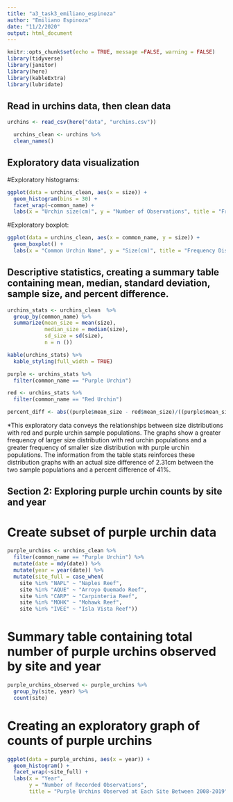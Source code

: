 ```yaml
---
title: "a3_task3_emiliano_espinoza"
author: "Emiliano Espinoza"
date: "11/2/2020"
output: html_document
---
```


```r
knitr::opts_chunk$set(echo = TRUE, message =FALSE, warning = FALSE)
library(tidyverse)
library(janitor)
library(here)
library(kableExtra)
library(lubridate)
```

## Read in urchins data, then clean data

```r
urchins <- read_csv(here("data", "urchins.csv"))
```

```r
  urchins_clean <- urchins %>% 
  clean_names()
```

## Exploratory data visualization

#Exploratory histograms:

```r
ggplot(data = urchins_clean, aes(x = size)) +
  geom_histogram(bins = 30) +
  facet_wrap(~common_name) +
  labs(x = "Urchin size(cm)", y = "Number of Observations", title = "Frequency Distribution of Sea Urchins Size")
```

#Exploratory boxplot:

```r
ggplot(data = urchins_clean, aes(x = common_name, y = size)) +
  geom_boxplot() +
  labs(x = "Common Urchin Name", y = "Size(cm)", title = "Frequency Distribution of Sea Urchins Size")
```

## Descriptive statistics, creating a summary table containing mean, median, standard deviation, sample size, and percent difference.

```r
urchins_stats <- urchins_clean  %>% 
  group_by(common_name) %>% 
  summarize(mean_size = mean(size),
            median_size = median(size),
            sd_size = sd(size), 
            n = n ())

kable(urchins_stats) %>% 
  kable_styling(full_width = TRUE)

purple <- urchins_stats %>% 
  filter(common_name == "Purple Urchin")

red <- urchins_stats %>% 
  filter(common_name == "Red Urchin")

percent_diff <- abs((purple$mean_size - red$mean_size)/((purple$mean_size + red$mean_size)/2))*100
```

*This exploratory data conveys the relationships between size distributions with red and purple urchin sample populations. The graphs show a greater frequency of larger size distribution with red urchin populations and a greater frequency of smaller size distribution with purple urchin populations. The information from the table stats reinforces these distribution graphs with an actual size difference of 2.31cm between the two sample populations and a percent difference of 41%.


## Section 2: Exploring purple urchin counts by site and year

# Create subset of purple urchin data

```r
purple_urchins <- urchins_clean %>% 
  filter(common_name == "Purple Urchin") %>% 
  mutate(date = mdy(date)) %>% 
  mutate(year = year(date)) %>% 
  mutate(site_full = case_when(
    site %in% "NAPL" ~ "Naples Reef",
    site %in% "AQUE" ~ "Arroyo Quemado Reef",
    site %in% "CARP" ~ "Carpinteria Reef",
    site %in% "MOHK" ~ "Mohawk Reef",
    site %in% "IVEE" ~ "Isla Vista Reef"))
```

# Summary table containing total number of purple urchins observed by site and year

```r
purple_urchins_observed <- purple_urchins %>% 
  group_by(site, year) %>% 
  count(site)
```

# Creating an exploratory graph of counts of purple urchins

```r
ggplot(data = purple_urchins, aes(x = year)) +
  geom_histogram() +
  facet_wrap(~site_full) + 
  labs(x = "Year",
       y = "Number of Recorded Observations",
       title = "Purple Urchins Observed at Each Site Between 2008-2019")
```



















